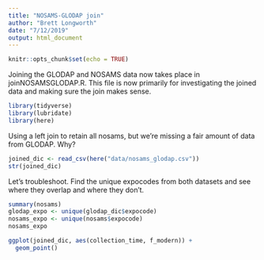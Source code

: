 ```yaml
---
title: "NOSAMS-GLODAP join"
author: "Brett Longworth"
date: "7/12/2019"
output: html_document
---
```


```r
knitr::opts_chunk$set(echo = TRUE)
```

Joining the GLODAP and NOSAMS data now takes place in joinNOSAMSGLODAP.R. This file is now primarily for investigating the joined data and making sure the join makes sense.


```r
library(tidyverse)
library(lubridate)
library(here)
```

Using a left join to retain all nosams, but we're missing a fair amount of data from GLODAP. Why?

```r
joined_dic <- read_csv(here("data/nosams_glodap.csv"))
str(joined_dic)
```

Let's troubleshoot. Find the unique expocodes from both datasets and see where they overlap and where they don't.

```r
summary(nosams)
glodap_expo <- unique(glodap_dic$expocode)
nosams_expo <- unique(nosams$expocode)
nosams_expo
```

```r
ggplot(joined_dic, aes(collection_time, f_modern)) +
  geom_point()
```
